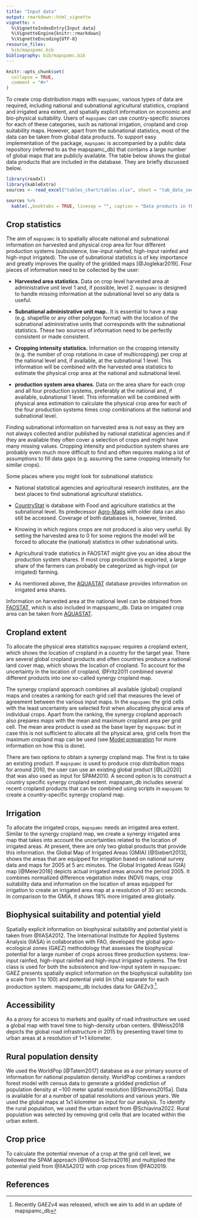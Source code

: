 ```yaml
---
title: "Input data"
output: rmarkdown::html_vignette
vignette: >
  %\VignetteIndexEntry{Input data}
  %\VignetteEngine{knitr::rmarkdown}
  %\VignetteEncoding{UTF-8}
resource_files:
  bib/mapspamc.bib
bibliography: bib/mapspamc.bib
---
```


```r
knitr::opts_chunk$set(
  collapse = TRUE,
  comment = "#>"
)
```

To create crop distribution maps with `mapspamc`, various types of data are required, including national and subnational agricultural statistics, cropland and irrigated area extent, and spatially explicit information on economic and bio-physical suitability. Users of `mapspamc` can use country-specific sources for each of these categories, such as national irrigation, cropland and crop suitability maps. However, apart from the subnational statistics, most of the data can be taken from global data products. To support easy implementation of the package, `mapspamc` is accompanied by a public data repository (referred to as the mapspamc_db) that contains a large number of global maps that are publicly available. The table below shows the global data products that are included in the database. They are briefly discussed below.

```r
library(readxl)
library(kableExtra)
sources <- read_excel("tables_chart/tables.xlsx", sheet = "tab_data_sources")

sources %>%
  kable(.,booktabs = TRUE, linesep = "", caption = "Data products in the mapspamc database")
```


## Crop statistics

The aim of `mapspamc` is to spatially allocate national and subnational information on harvested and physical crop area for four different production systems (subsistence, low-input rainfed, high-input rainfed and high-input irrigated). The use of subnational statistics is of key importance and greatly improves the quality of the gridded maps [@Joglekar2019]. Four pieces of information need to be collected by the user:

- **Harvested area statistics.** Data on crop level harvested area at administrative unit level 1 and, if possible, level 2. `mapspamc` is designed to handle missing information at the subnational level so any data is useful.

- **Subnational administrative unit map.**. It is essential to have a map (e.g. shapefile or any other polygon format) with the location of the subnational administrative units that corresponds with the subnational statistics. These two sources of information need to be perfectly consistent or made consistent.

- **Cropping intensity statistics.** Information on the cropping intensity (e.g. the number of crop rotations in case of multicropping) per crop at the national level and, if available, at the subnational 1 level. This information will be combined with the harvested area statistics to estimate the physical crop area at the national and subnational level. 

- **production system area shares.** Data on the area share for each crop and all four production systems, preferably at the national and, if available, subnational 1 level. This information will be combined with physical area estimation to calculate the physical crop area for each of the four production systems times crop combinations at the national and subnational level.

Finding subnational information on harvested area is not easy as they are not always collected and/or published by national statistical agencies and if they are available they often cover a selection of crops and might have many missing values. Cropping intensity and production system shares are probably even much more difficult to find and often requires making a lot of assumptions to fill data gaps (e.g. assuming the same cropping intensity for similar crops).

Some places where you might look for subnational statistics:

- National statistical agencies and agricultural research institutes, are the best places to find subnational agricultural statistics.

- [CountryStat](http://www.fao.org/economic/ess/countrystat) is database with Food and agriculture statistics at the subnational level. Its predecessor [Agro-Maps](http://kids.fao.org/agromaps/) with older data can also still be accessed. Coverage of both databases is, however, limited.

- Knowing in which regions crops are not produced is also very useful. By setting the harvested area to 0 for some regions the model will be forced to allocate the (national) statistics in other subnational units. 

- Agricultural trade statistics in FAOSTAT might give you an idea about the production system shares. If most crop production is exported, a large share of the farmers can probably be categorized as high-input (or irrigated) farming. 

- As mentioned above, the [AQUASTAT](http://www.fao.org/nr/water/aquastat/data/query/index.html?lang=en) database provides information on irrigated area shares.

Information on harvested area at the national level can be obtained from [FAOSTAT](http://www.fao.org/faostat/en/#home), which is also included in mapspamc_db. Data on irrigated crop area can be taken from [AQUASTAT](http://www.fao.org/nr/water/aquastat/data/query/index.html?lang=en).


## Cropland extent

To allocate the physical area statistics `mapspamc` requires a cropland extent, which shows the location of cropland in a country for the target year. There are several global cropland products and often countries produce a national land cover map, which shows the location of cropland. To account for the uncertainty in the location of cropland, @Fritz2011 combined several different products into one so-called synergy cropland map. 

The synergy cropland approach combines all available (global) cropland maps and creates a ranking for each grid cell that measures the level of agreement between the various input maps. In the `mapspamc` the grid cells with the least uncertainty are selected first when allocating physical area of individual crops. Apart from the ranking, the synergy cropland approach also prepares maps with the mean and maximum cropland area per grid cell. The mean area product is used as the base layer by `mapspamc` but in case this is not sufficient to allocate all the physical area, grid cells from the maximum cropland map can be used (see [Model preparation](model_preparation.html) for more information on how this is done).  

There are two options to obtain a synergy cropland map. The first is to take an existing product. If `mapspamc` is used to produce crop distribution maps for around 2010, the user can use an existing global product [@Lu2020] that was also used as input for SPAM2010. A second option is to construct a country specific synergy cropland extent. mapspam_db includes several recent cropland products that can be combined using scripts in `mapspamc` to create  a country-specific synergy cropland map.  


## Irrigation

To allocate the irrigated crops, `mapspamc` needs an irrigated area extent. Similar to the synergy cropland map, we create a synergy irrigated area map that takes into account the uncertainties related to the location of irrigated areas. At present, there are only two global products that provide this information. the Global Map of Irrigated Areas (GMIA) [@Siebert2013], shows the areas that are equipped for irrigation based on national survey data and maps for 2005 at 5 arc minutes. The Global Irrigated Areas (GIA) map [@Meier2018] depicts actual irrigated areas around the period 2005. It combines normalized difference vegetation index (NDVI) maps, crop suitability data and information on the location of areas equipped for irrigation to create an irrigated area map at a resolution of 30 arc seconds. In comparison to the GMIA, it shows 18% more irrigated area globally.


## Biophysical suitability and potential yield

Spatially explicit information on biophysical suitability and potential yield is taken from @IIASA2012. The International Institute for Applied Systems Analysis (IIASA) in collaboration with FAO, developed the global agro-ecological zones (GAEZ) methodology that assesses the biophysical potential for a large number of crops across three production systems: low-input rainfed, high-input rainfed and high-input irrigated systems. The first class is used for both the subsistence and low-input system in `mapspamc`. GAEZ presents spatially explicit information on the biophysical suitability (on a scale from 1 to 100) and potential yield (in t/ha) separate for each production system.  mapspamc_db includes data for GAEZv3.^[Recently GAEZv4 was released, which we aim to add in an update of mapspamc_db].


## Accessibility

As a proxy for access to markets and quality of road infrastructure we used a global map with travel time to high-density urban centers. @Weiss2018 depicts the global road infrastructure in 2015 by presenting travel time to urban areas at a resolution of 1×1 kilometer.


## Rural population density

We used the WorldPop [@Tatem2017] database as a our primary source of information for national population density. WorldPop combines a random forest model with census data to generate a gridded prediction of population density at ~100 meter spatial resolution [@Stevens2015a]. Data is available for at a number of spatial resolutions and various years. We used the global maps at 1x1 kilometer as input for our analysis. To identify the rural population, we used the urban extent from @Schiavina2022. Rural population was selected by removing grid cells that are located within the urban extent. 


## Crop price

To calculate the potential revenue of a crop at the grid cell level, we followed the SPAM approach [@Wood-Sichra2016] and multiplied the potential yield from @IIASA2012 with crop prices from @FAO2019.  



## References
